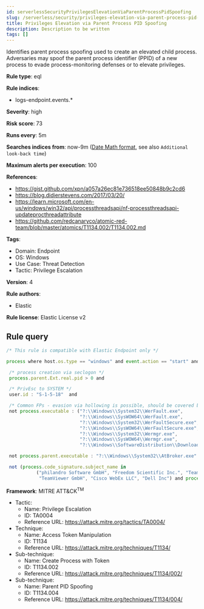 ```yaml
---
id: serverlessSecurityPrivilegesElevationViaParentProcessPidSpoofing
slug: /serverless/security/privileges-elevation-via-parent-process-pid-spoofing
title: Privileges Elevation via Parent Process PID Spoofing
description: Description to be written
tags: []
---
```


<div id="privileges-elevation-via-parent-process-pid-spoofing"></div>

Identifies parent process spoofing used to create an elevated child process. Adversaries may spoof the parent process identifier (PPID) of a new process to evade process-monitoring defenses or to elevate privileges.

**Rule type**: eql

**Rule indices**: 

* logs-endpoint.events.*

**Severity**: high

**Risk score**: 73

**Runs every**: 5m

**Searches indices from**: now-9m ([Date Math format](((ref))/common-options.html#date-math), see also <DocLink id="serverlessSecurityRulesUiCreate" section="set-the-rules-schedule">`Additional look-back time`</DocLink>)

**Maximum alerts per execution**: 100

**References**: 

* https://gist.github.com/xpn/a057a26ec81e736518ee50848b9c2cd6
* https://blog.didierstevens.com/2017/03/20/
* https://learn.microsoft.com/en-us/windows/win32/api/processthreadsapi/nf-processthreadsapi-updateprocthreadattribute
* https://github.com/redcanaryco/atomic-red-team/blob/master/atomics/T1134.002/T1134.002.md

**Tags**: 

* Domain: Endpoint
* OS: Windows
* Use Case: Threat Detection
* Tactic: Privilege Escalation

**Version**: 4

**Rule authors**: 

* Elastic

**Rule license**: Elastic License v2

## Rule query

```js
/* This rule is compatible with Elastic Endpoint only */

process where host.os.type == "windows" and event.action == "start" and

 /* process creation via seclogon */
 process.parent.Ext.real.pid > 0 and

 /* PrivEsc to SYSTEM */
 user.id : "S-1-5-18"  and

 /* Common FPs - evasion via hollowing is possible, should be covered by code injection */
 not process.executable : ("?:\\Windows\\System32\\WerFault.exe",
                           "?:\\Windows\\SysWOW64\\WerFault.exe",
                           "?:\\Windows\\System32\\WerFaultSecure.exe",
                           "?:\\Windows\\SysWOW64\\WerFaultSecure.exe",
                           "?:\\Windows\\System32\\Wermgr.exe",
                           "?:\\Windows\\SysWOW64\\Wermgr.exe",
                           "?:\\Windows\\SoftwareDistribution\\Download\\Install\\securityhealthsetup.exe") and

 not process.parent.executable : "?:\\Windows\\System32\\AtBroker.exe" and

 not (process.code_signature.subject_name in
           ("philandro Software GmbH", "Freedom Scientific Inc.", "TeamViewer Germany GmbH", "Projector.is, Inc.",
            "TeamViewer GmbH", "Cisco WebEx LLC", "Dell Inc") and process.code_signature.trusted == true)

```

**Framework**: MITRE ATT&CK<sup>TM</sup>

* Tactic:
    * Name: Privilege Escalation
    * ID: TA0004
    * Reference URL: https://attack.mitre.org/tactics/TA0004/
* Technique:
    * Name: Access Token Manipulation
    * ID: T1134
    * Reference URL: https://attack.mitre.org/techniques/T1134/
* Sub-technique:
    * Name: Create Process with Token
    * ID: T1134.002
    * Reference URL: https://attack.mitre.org/techniques/T1134/002/
* Sub-technique:
    * Name: Parent PID Spoofing
    * ID: T1134.004
    * Reference URL: https://attack.mitre.org/techniques/T1134/004/

